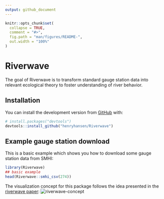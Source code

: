 ```yaml
---
output: github_document
---
```


<!-- README.md is generated from README.Rmd. Please edit that file -->

```r
knitr::opts_chunk$set(
  collapse = TRUE,
  comment = "#>",
  fig.path = "man/figures/README-",
  out.width = "100%"
)
```

# Riverwave

<!-- badges: start -->
<!-- badges: end -->

The goal of Riverwave is to transform standard gauge station data into relevant ecological theory to foster understanding of river behavior.

## Installation

You can install the development version from [GitHub](https://github.com/) with:

``` r
# install.packages("devtools")
devtools::install_github("henryhansen/Riverwave")
```
## Example gauge station download

This is a basic example which shows you how to download some gauge station data from SMHI:

```r
library(Riverwave)
## basic example
head(Riverwave::smhi_csv(274))
```

The visualization concept for this package follows the idea presented in the [riverwave paper](https://academic.oup.com/bioscience/article/64/10/870/1780369):
![riverwave-concept](images/Riverwave_concept.jpg)

